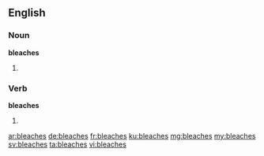 ==English==

===Noun===
'''bleaches'''

# {{plural of|bleach}}

===Verb===
'''bleaches'''

# {{third-person singular of|bleach}}

[[ar:bleaches]]
[[de:bleaches]]
[[fr:bleaches]]
[[ku:bleaches]]
[[mg:bleaches]]
[[my:bleaches]]
[[sv:bleaches]]
[[ta:bleaches]]
[[vi:bleaches]]